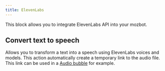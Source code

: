 ```yaml
---
title: ElevenLabs
---
```


This block allows you to integrate ElevenLabs API into your mozbot.

## Convert text to speech

Allows you to transform a text into a speech using ElevenLabs voices and models. This action automatically create a temporary link to the audio file. This link can be used in a [Audio bubble](../bubbles/audio) for example.
